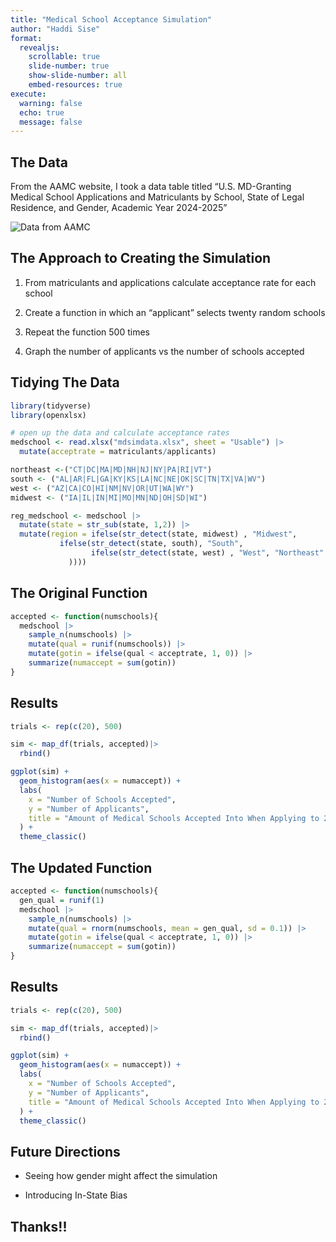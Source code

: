 ```yaml
---
title: "Medical School Acceptance Simulation"
author: "Haddi Sise"
format: 
  revealjs:
    scrollable: true
    slide-number: true
    show-slide-number: all
    embed-resources: true
execute: 
  warning: false
  echo: true
  message: false
---
```


## The Data

<p>From the AAMC website, I took a data table titled "U.S. MD-Granting Medical School Applications and Matriculants by School, State of Legal Residence, and Gender, Academic Year 2024-2025"</p>

<img src="Untidy Data.png" alt="Data from AAMC"/>

## The Approach to Creating the Simulation

1.  From matriculants and applications calculate acceptance rate for each school

2.  Create a function in which an "applicant" selects twenty random schools

3.  Repeat the function 500 times

4.  Graph the number of applicants vs the number of schools accepted

## Tidying The Data

```r
library(tidyverse)
library(openxlsx)

# open up the data and calculate acceptance rates
medschool <- read.xlsx("mdsimdata.xlsx", sheet = "Usable") |>
  mutate(acceptrate = matriculants/applicants)

northeast <-("CT|DC|MA|MD|NH|NJ|NY|PA|RI|VT")
south <- ("AL|AR|FL|GA|KY|KS|LA|NC|NE|OK|SC|TN|TX|VA|WV")
west <- ("AZ|CA|CO|HI|NM|NV|OR|UT|WA|WY")
midwest <- ("IA|IL|IN|MI|MO|MN|ND|OH|SD|WI")

reg_medschool <- medschool |>
  mutate(state = str_sub(state, 1,2)) |>
  mutate(region = ifelse(str_detect(state, midwest) , "Midwest",
           ifelse(str_detect(state, south), "South", 
                  ifelse(str_detect(state, west) , "West", "Northeast"
             ))))
```

## The Original Function

```r
accepted <- function(numschools){
  medschool |>
    sample_n(numschools) |>
    mutate(qual = runif(numschools)) |>
    mutate(gotin = ifelse(qual < acceptrate, 1, 0)) |>
    summarize(numaccept = sum(gotin))
}
```

## Results

```r
trials <- rep(c(20), 500)

sim <- map_df(trials, accepted)|>
  rbind()

ggplot(sim) +
  geom_histogram(aes(x = numaccept)) +
  labs(
    x = "Number of Schools Accepted",
    y = "Number of Applicants",
    title = "Amount of Medical Schools Accepted Into When Applying to 20 Schools"
  ) +
  theme_classic()
```

## The Updated Function

```r
accepted <- function(numschools){
  gen_qual = runif(1)
  medschool |>
    sample_n(numschools) |>
    mutate(qual = rnorm(numschools, mean = gen_qual, sd = 0.1)) |>
    mutate(gotin = ifelse(qual < acceptrate, 1, 0)) |>
    summarize(numaccept = sum(gotin))
}
```

## Results

```r
trials <- rep(c(20), 500)

sim <- map_df(trials, accepted)|>
  rbind() 

ggplot(sim) +
  geom_histogram(aes(x = numaccept)) +
  labs(
    x = "Number of Schools Accepted",
    y = "Number of Applicants",
    title = "Amount of Medical Schools Accepted Into When Applying to 20 Schools"
  ) +
  theme_classic()
```

## Future Directions

-   Seeing how gender might affect the simulation

-   Introducing In-State Bias

## Thanks!! {#sec-thanks}
